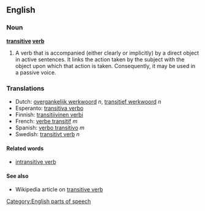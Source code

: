 ==English==

===Noun===
'''[[transitive]] [[verb]]'''
#A verb that is accompanied (either clearly or implicitly) by a direct object in active sentences. It links the action taken by the subject with the object upon which that action is taken.  Consequently, it may be used in a passive voice.

===Translations===
*Dutch: [[overgankelijk werkwoord]] ''n'', [[transitief werkwoord]] ''n''
*Esperanto: [[transitiva verbo]]
*Finnish: [[transitiivinen verbi]]
*French: [[verbe transitif]] ''m''
*Spanish: [[verbo transitivo]] ''m''
*Swedish: [[transitivt verb]] ''n''

====Related words====
*[[intransitive verb]]

====See also====
* Wikipedia article on [http://www.wikipedia.org/wiki/Transitive_verb transitive verb]

[[Category:English parts of speech]]